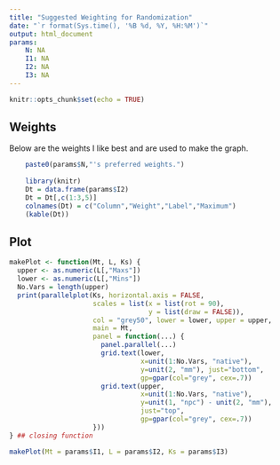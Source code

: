 ```yaml
---
title: "Suggested Weighting for Randomization"
date: "`r format(Sys.time(), '%B %d, %Y, %H:%M')`"
output: html_document
params:
    N: NA
    I1: NA
    I2: NA
    I3: NA
---
```


```r
knitr::opts_chunk$set(echo = TRUE)
```

## Weights

Below are the weights I like best and are used to make the graph.
``` r
    paste0(params$N,"'s preferred weights.")
    
    library(knitr)  
    Dt = data.frame(params$I2)
    Dt = Dt[,c(1:3,5)]
    colnames(Dt) = c("Column","Weight","Label","Maximum")
    (kable(Dt))

```

## Plot

```r

makePlot <- function(Mt, L, Ks) {
  upper <- as.numeric(L[,"Maxs"])
  lower <- as.numeric(L[,"Mins"])
  No.Vars = length(upper)
  print(parallelplot(Ks, horizontal.axis = FALSE,
                     scales = list(x = list(rot = 90), 
                                   y = list(draw = FALSE)),
                     col = "grey50", lower = lower, upper = upper, 
                     main = Mt,
                     panel = function(...) {
                       panel.parallel(...)
                       grid.text(lower,
                                 x=unit(1:No.Vars, "native"),
                                 y=unit(2, "mm"), just="bottom",
                                 gp=gpar(col="grey", cex=.7))
                       grid.text(upper,
                                 x=unit(1:No.Vars, "native"),
                                 y=unit(1, "npc") - unit(2, "mm"), 
                                 just="top",
                                 gp=gpar(col="grey", cex=.7))
                     }))
} ## closing function

makePlot(Mt = params$I1, L = params$I2, Ks = params$I3)
```

